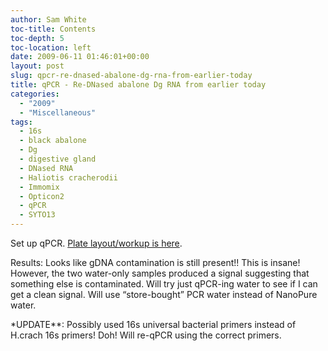 ```yaml
---
author: Sam White
toc-title: Contents
toc-depth: 5
toc-location: left
date: 2009-06-11 01:46:01+00:00
layout: post
slug: qpcr-re-dnased-abalone-dg-rna-from-earlier-today
title: qPCR - Re-DNased abalone Dg RNA from earlier today
categories:
  - "2009"
  - "Miscellaneous"
tags:
  - 16s
  - black abalone
  - Dg
  - digestive gland
  - DNased RNA
  - Haliotis cracherodii
  - Immomix
  - Opticon2
  - qPCR
  - SYTO13
---
```


Set up qPCR. [Plate layout/workup is here](https://eagle.fish.washington.edu/Arabidopsis/Notebook%20Workup%20Files/20090610-01.jpg).

Results: Looks like gDNA contamination is still present!! This is insane! However, the two water-only samples produced a signal suggesting that something else is contaminated. Will try just qPCR-ing water to see if I can get a clean signal. Will use "store-bought" PCR water instead of NanoPure water.

*UPDATE**: Possibly used 16s universal bacterial primers instead of H.crach 16s primers! Doh! Will re-qPCR using the correct primers.
